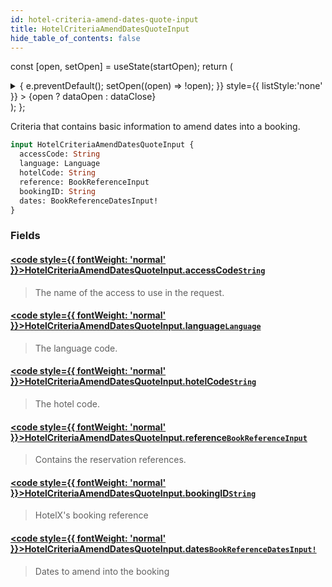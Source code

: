 ```yaml
---
id: hotel-criteria-amend-dates-quote-input
title: HotelCriteriaAmendDatesQuoteInput
hide_table_of_contents: false
---
```






const [open, setOpen] = useState(startOpen);
return (
<details {...(open ? { open: true } : {})} className="details" style={{ border:'none', boxShadow:'none', background:'var(--ifm-background-color)' }}>
<summary
onClick={(e) => {
e.preventDefault();
setOpen((open) => !open);
}}
style={{ listStyle:'none' }} >
{open ? dataOpen : dataClose}
</summary>
{open && children}
</details>
);
};

Criteria that contains basic information to amend dates into a booking.

```graphql
input HotelCriteriaAmendDatesQuoteInput {
  accessCode: String
  language: Language
  hotelCode: String
  reference: BookReferenceInput
  bookingID: String
  dates: BookReferenceDatesInput!
}
```

### Fields

#### [<code style={{ fontWeight: 'normal' }}>HotelCriteriaAmendDatesQuoteInput.<b>accessCode</b></code>](#)<Bullet />[`String`](/api/scalars/string) <Badge class="badge badge--secondary" text="scalar"/>

> The name of the access to use in the request.

#### [<code style={{ fontWeight: 'normal' }}>HotelCriteriaAmendDatesQuoteInput.<b>language</b></code>](#)<Bullet />[`Language`](/api/scalars/language) <Badge class="badge badge--secondary" text="scalar"/>

> The language code.

#### [<code style={{ fontWeight: 'normal' }}>HotelCriteriaAmendDatesQuoteInput.<b>hotelCode</b></code>](#)<Bullet />[`String`](/api/scalars/string) <Badge class="badge badge--secondary" text="scalar"/>

> The hotel code.

#### [<code style={{ fontWeight: 'normal' }}>HotelCriteriaAmendDatesQuoteInput.<b>reference</b></code>](#)<Bullet />[`BookReferenceInput`](/api/inputs/book-reference-input) <Badge class="badge badge--secondary" text="input"/>

> Contains the reservation references.

#### [<code style={{ fontWeight: 'normal' }}>HotelCriteriaAmendDatesQuoteInput.<b>bookingID</b></code>](#)<Bullet />[`String`](/api/scalars/string) <Badge class="badge badge--secondary" text="scalar"/>

> HotelX's booking reference

#### [<code style={{ fontWeight: 'normal' }}>HotelCriteriaAmendDatesQuoteInput.<b>dates</b></code>](#)<Bullet />[`BookReferenceDatesInput!`](/api/inputs/book-reference-dates-input) <Badge class="badge badge--secondary" text="non-null"/> <Badge class="badge badge--secondary" text="input"/>

> Dates to amend into the booking
